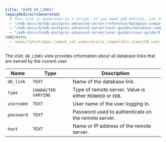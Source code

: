 ```yaml
---
title: "USER_DB_LINKS"
legacyRedirectsGenerated:
  # This list is generated by a script. If you need add entries, use the `legacyRedirects` key.
  - "/edb-docs/d/edb-postgres-advanced-server/reference/database-compatibility-for-oracle-developers-reference-guide/9.6/Database_Compatibility_for_Oracle_Developers_Reference_Guide.1.167.html"
  - "/edb-docs/d/edb-postgres-advanced-server/user-guides/database-compatibility-for-oracle-developers-guide/9.5/Database_Compatibility_for_Oracle_Developers_Guide.1.279.html"
  - "/edb-docs/d/edb-postgres-advanced-server/user-guides/user-guide/9.5/EDB_Postgres_Enterprise_Guide.1.225.html"
redirects:
  - /epas/latest/epas_compat_cat_views/oracle_compatible_views/69_user_db_links/ #generated for docs/epas/reorg-role-use-case-mode
---
```


<div id="user_db_links" class="registered_link"></div>

The `USER_DB_LINKS` view provides information about all database links that are owned by the current user.

| Name       | Type                | Description                                                     |
| ---------- | ------------------- | --------------------------------------------------------------- |
| `db_link`  | `TEXT`              | Name of the database link.                                  |
| `type`     | `CHARACTER VARYING` | Type of remote server. Value is either `REDWOOD` or `EDB`.      |
| `username` | `TEXT`              | User name of the user logging in.                               |
| `password` | `TEXT`              | Password used to authenticate on the remote server.             |
| `host`     | `TEXT`              | Name or IP address of the remote server.                        |
